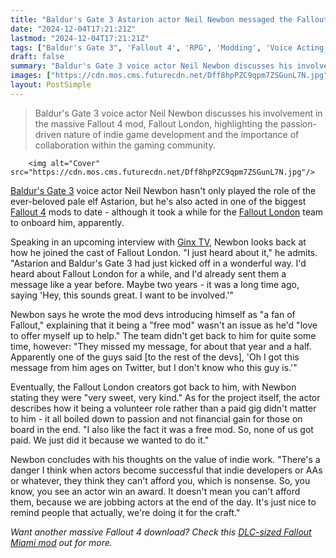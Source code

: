 ```yaml
---
title: "Baldur's Gate 3 Astarion actor Neil Newbon messaged the Fallout London team early on to say he wanted 'to be involved,' only to be left on read for nearly 2 years"
date: "2024-12-04T17:21:21Z"
lastmod: "2024-12-04T17:21:21Z"
tags: ["Baldur's Gate 3", 'Fallout 4', 'RPG', 'Modding', 'Voice Acting', 'Indie Games']
draft: false
summary: "Baldur's Gate 3 voice actor Neil Newbon discusses his involvement in the massive Fallout 4 mod, Fallout London, highlighting the passion-driven nature of indie game development and the importance of collaboration within the gaming community."
images: ["https://cdn.mos.cms.futurecdn.net/Dff8hpPZC9qpm7ZSGunL7N.jpg"]
layout: PostSimple
---
```

> Baldur's Gate 3 voice actor Neil Newbon discusses his involvement in the massive Fallout 4 mod, Fallout London, highlighting the passion-driven nature of indie game development and the importance of collaboration within the gaming community.


        <img alt="Cover" src="https://cdn.mos.cms.futurecdn.net/Dff8hpPZC9qpm7ZSGunL7N.jpg"/>
        
[<u>Baldur's Gate 3</u>](https://www.gamesradar.com/baldurs-gate-3-guide/) voice actor Neil Newbon hasn't only played the role of the ever-beloved pale elf Astarion, but he's also acted in one of the biggest [<u>Fallout 4</u>](https://www.gamesradar.com/fallout-4/) mods to date - although it took a while for the [<u>Fallout London</u>](https://www.gamesradar.com/games/fallout/almost-100-modders-spent-5-years-making-fallout-london-an-rpg-mod-so-expansive-its-creators-call-it-fallout-45/) team to onboard him, apparently. 

Speaking in an upcoming interview with [Ginx TV](https://www.youtube.com/@ginxtv/featured), Newbon looks back at how he joined the cast of Fallout London. "I just heard about it," he admits. "Astarion and Baldur's Gate 3 had just kicked off in a wonderful way. I'd heard about Fallout London for a while, and I'd already sent them a message like a year before. Maybe two years - it was a long time ago, saying 'Hey, this sounds great. I want to be involved.'"

Newbon says he wrote the mod devs introducing himself as "a fan of Fallout," explaining that it being a "free mod" wasn't an issue as he'd "love to offer myself up to help." The team didn't get back to him for quite some time, however: "They missed my message, for about that year and a half. Apparently one of the guys said [to the rest of the devs], 'Oh I got this message from him ages on Twitter, but I don't know who this guy is.'"

Eventually, the Fallout London creators got back to him, with Newbon stating they were "very sweet, very kind." As for the project itself, the actor describes how it being a volunteer role rather than a paid gig didn't matter to him - it all boiled down to passion and not financial gain for those on board in the end. "I also like the fact it was a free mod. So, none of us got paid. We just did it because we wanted to do it."

Newbon concludes with his thoughts on the value of indie work. "There's a danger I think when actors become successful that indie developers or AAs or whatever, they think they can't afford you, which is nonsense. So, you know, you see an actor win an award. It doesn't mean you can't afford them, because we are jobbing actors at the end of the day. It's just nice to remind people that actually, we're doing it for the craft."

*Want another massive Fallout 4 download? Check this *[<u><em>DLC-sized Fallout Miami mod</em></u>](https://www.gamesradar.com/games/fallout/as-fallout-tv-show-hype-continues-but-fallout-4s-new-gen-upgrade-falters-the-dlc-sized-fallout-miami-mod-takes-the-post-apocalypse-to-the-beach-with-a-new-trailer/)* out for more.*
        